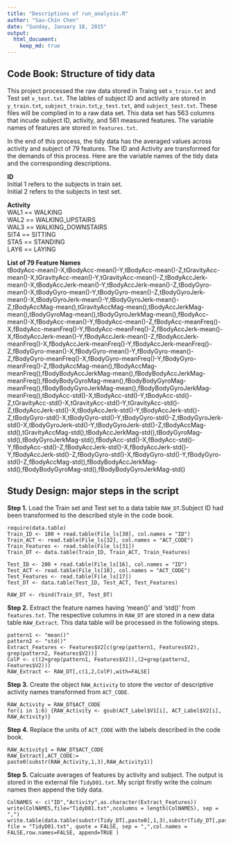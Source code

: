 ```yaml
---
title: "Descriptions of run_analysis.R"
author: "Sau-Chin Chen"
date: "Sunday, January 18, 2015"
output: 
  html_document:
    keep_md: true
---
```

    
## Code Book: Structure of tidy data
This project processed the raw data stored in Traing set `x_train.txt` and Test set `x_test.txt`. The lables of subject ID and activity are stored in `y_train.txt`, `subject_train.txt`,`y_test.txt`, and `subject_test.txt`. These files will be complied in to a raw data set. This data set has 563 columns that incude subject ID, activity, and 561 measured features. The variable names of features are stored in `features.txt`.    
    
In the end of this process, the tidy data has the averaged values across activity and subject of 79 features. The ID and Activity are transformed for the demands of this process. Here are the variable names of the tidy data and the corresponding descriptions.    

**ID**   
 Initial 1 refers to the subjects in train set.   
 Initial 2 refers to the subjects in test set.   
    
**Activity**   
 WAL1 == WALKING   
 WAL2 == WALKING_UPSTAIRS   
 WAL3 == WALKING_DOWNSTAIRS   
 SIT4 == SITTING   
 STA5 == STANDING   
 LAY6 == LAYING   
    
**List of 79 Feature Names**    
tBodyAcc-mean()-X,tBodyAcc-mean()-Y,tBodyAcc-mean()-Z,tGravityAcc-mean()-X,tGravityAcc-mean()-Y,tGravityAcc-mean()-Z,tBodyAccJerk-mean()-X,tBodyAccJerk-mean()-Y,tBodyAccJerk-mean()-Z,tBodyGyro-mean()-X,tBodyGyro-mean()-Y,tBodyGyro-mean()-Z,tBodyGyroJerk-mean()-X,tBodyGyroJerk-mean()-Y,tBodyGyroJerk-mean()-Z,tBodyAccMag-mean(),tGravityAccMag-mean(),tBodyAccJerkMag-mean(),tBodyGyroMag-mean(),tBodyGyroJerkMag-mean(),fBodyAcc-mean()-X,fBodyAcc-mean()-Y,fBodyAcc-mean()-Z,fBodyAcc-meanFreq()-X,fBodyAcc-meanFreq()-Y,fBodyAcc-meanFreq()-Z,fBodyAccJerk-mean()-X,fBodyAccJerk-mean()-Y,fBodyAccJerk-mean()-Z,fBodyAccJerk-meanFreq()-X,fBodyAccJerk-meanFreq()-Y,fBodyAccJerk-meanFreq()-Z,fBodyGyro-mean()-X,fBodyGyro-mean()-Y,fBodyGyro-mean()-Z,fBodyGyro-meanFreq()-X,fBodyGyro-meanFreq()-Y,fBodyGyro-meanFreq()-Z,fBodyAccMag-mean(),fBodyAccMag-meanFreq(),fBodyBodyAccJerkMag-mean(),fBodyBodyAccJerkMag-meanFreq(),fBodyBodyGyroMag-mean(),fBodyBodyGyroMag-meanFreq(),fBodyBodyGyroJerkMag-mean(),fBodyBodyGyroJerkMag-meanFreq(),tBodyAcc-std()-X,tBodyAcc-std()-Y,tBodyAcc-std()-Z,tGravityAcc-std()-X,tGravityAcc-std()-Y,tGravityAcc-std()-Z,tBodyAccJerk-std()-X,tBodyAccJerk-std()-Y,tBodyAccJerk-std()-Z,tBodyGyro-std()-X,tBodyGyro-std()-Y,tBodyGyro-std()-Z,tBodyGyroJerk-std()-X,tBodyGyroJerk-std()-Y,tBodyGyroJerk-std()-Z,tBodyAccMag-std(),tGravityAccMag-std(),tBodyAccJerkMag-std(),tBodyGyroMag-std(),tBodyGyroJerkMag-std(),fBodyAcc-std()-X,fBodyAcc-std()-Y,fBodyAcc-std()-Z,fBodyAccJerk-std()-X,fBodyAccJerk-std()-Y,fBodyAccJerk-std()-Z,fBodyGyro-std()-X,fBodyGyro-std()-Y,fBodyGyro-std()-Z,fBodyAccMag-std(),fBodyBodyAccJerkMag-std(),fBodyBodyGyroMag-std(),fBodyBodyGyroJerkMag-std()   

## Study Design: major steps in the script
**Step 1.** Load the Train set and Test set to a data table `RAW_DT`.Subject ID had been transformed to the described style in the code book.    
```
require(data.table)
Train_ID <- 100 + read.table(File_ls[30], col.names = "ID")
Train_ACT <- read.table(File_ls[32], col.names = "ACT_CODE")
Train_Features <- read.table(File_ls[31])
Train_DT <- data.table(Train_ID, Train_ACT, Train_Features)

Test_ID <- 200 + read.table(File_ls[16], col.names = "ID")
Test_ACT <- read.table(File_ls[18], col.names = "ACT_CODE")
Test_Features <- read.table(File_ls[17])
Test_DT <- data.table(Test_ID, Test_ACT, Test_Features)

RAW_DT <- rbind(Train_DT, Test_DT)
```
**Step 2.** Extract the feature names having 'mean()' and 'std()' from `features.txt`. The respective columns in `RAW_DT` are stored in a new data table `RAW_Extract`. This data table will be processed in the following steps.    
```
pattern1 <- "mean()"
pattern2 <- "std()"
Extract_Features <- Features$V2[c(grep(pattern1, Features$V2), grep(pattern2, Features$V2))]
ColP <- c((2+grep(pattern1, Features$V2)),(2+grep(pattern2, Features$V2)))
RAW_Extract <- RAW_DT[,c(1,2,ColP),with=FALSE]
```

**Step 3.** Create the object `RAW_Activity` to store the vector of descriptive activity names transformed from `ACT_CODE`.    
```
RAW_Activity = RAW_DT$ACT_CODE
for(i in 1:6) {RAW_Activity <- gsub(ACT_Label$V1[i], ACT_Label$V2[i], RAW_Activity)}
```

**Step 4.** Replace the units of `ACT_CODE` with the labels described in the code book.   
```
RAW_Activity1 = RAW_DT$ACT_CODE
RAW_Extract[,ACT_CODE:= paste0(substr(RAW_Activity,1,3),RAW_Activity1)]
```

**Step 5.** Calcuate averages of features by activity and subject. The output is stored in the external file `TidyD01.txt`. My script firstly write the colnum names then append the tidy data.    
```
ColNAMES <- c("ID","Activity",as.character(Extract_Features))
write(ColNAMES,file="TidyD01.txt",ncolumns = length(ColNAMES), sep = ",")
write.table(data.table(substr(Tidy_DT[,paste0],1,3),substr(Tidy_DT[,paste0],4,7),Tidy_DT[,!1,with=FALSE]), file = "TidyD01.txt", quote = FALSE, sep = ",",col.names = FALSE,row.names=FALSE, append=TRUE )
```